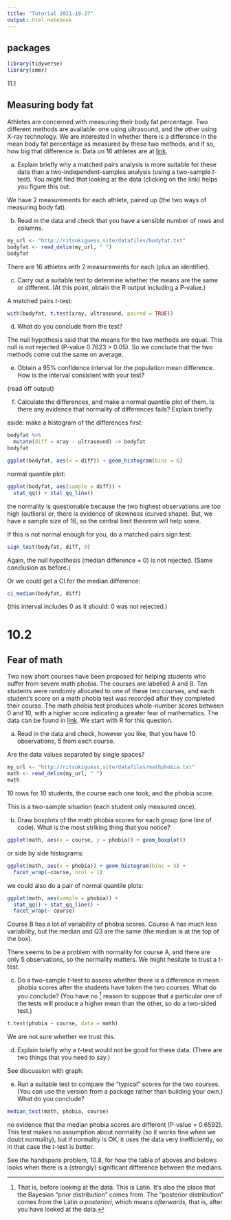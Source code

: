 ```yaml
---
title: "Tutorial 2021-10-27"
output: html_notebook
---
```


## packages

```r
library(tidyverse)
library(smmr)
```



11.1

##  Measuring body fat


 Athletes are concerned with measuring their body fat
percentage. Two different methods are available: one using ultrasound,
and the other using X-ray technology. We are interested in whether
there is a difference in the mean body fat percentage as measured by
these two methods, and if so, how big that difference is. Data on 16
athletes are at
[link](http://ritsokiguess.site/datafiles/bodyfat.txt). 



(a) Explain briefly why a matched pairs analysis is more
suitable for these data than a two-independent-samples analysis
(using a two-sample $t$-test). You might find that looking at the
data (clicking on the link) helps you figure this out.

We have 2 measurements for each athlete, paired up (the two ways of measuring body fat).

(b) Read in the data and check that you have a sensible number of
rows and columns.

```r
my_url <- "http://ritsokiguess.site/datafiles/bodyfat.txt"
bodyfat <- read_delim(my_url, " ")
bodyfat
```

There are 16 athletes with 2 measurements for each (plus an identifier).


(c) Carry out a suitable test to determine whether the means are
the same or different. (At this point, obtain the R output including a P-value.)

A matched pairs $t$-test:

```r
with(bodyfat, t.test(xray, ultrasound, paired = TRUE))
```


(d) What do you conclude from the test?

The null hypothesis said that the means for the two methods are equal. This null is not rejected (P-value 0.7623 > 0.05). So we conclude that the two methods come out the same on average.



(e) Obtain a 95\% confidence interval for the population mean
difference. How is the interval consistent with your test?


(read off output)

(f) Calculate the differences, and make a normal quantile plot of
them. Is there any evidence that normality of differences fails?
Explain briefly. 

aside: make a histogram of the differences first:

```r
bodyfat %>% 
  mutate(diff = xray - ultrasound) -> bodyfat
bodyfat
```

```r
ggplot(bodyfat, aes(x = diff)) + geom_histogram(bins = 6)
```

normal quantile plot:

```r
ggplot(bodyfat, aes(sample = diff)) +
  stat_qq() + stat_qq_line()
```

the normality is questionable because the two highest observations are too high (outliers) or, there is evidence of skewness (curved shape). But, we have a sample size of 16, so the central limit theorem will help some.


If this is not normal enough for you, do a matched pairs sign test:

```r
sign_test(bodyfat, diff, 0)
```

Again, the null hypothesis (median difference = 0) is not rejected. (Same conclusion as before.)

Or we could get a CI for the median difference:

```r
ci_median(bodyfat, diff)
```

(this interval includes 0 as it should: 0 was not rejected.)

# 10.2

##  Fear of math


 Two new short courses have been proposed for helping
students who suffer from severe math phobia. The courses are labelled
A and B. Ten students were randomly allocated to one of these two
courses, and each student's score on a math phobia test was recorded
after they completed their course. The math phobia test produces
whole-number scores between 0 and 10, with a higher score indicating a
greater fear of mathematics. The data can be found in
[link](http://ritsokiguess.site/datafiles/mathphobia.txt). We start
with R for this question.



(a) Read in the data and check, however you like, that you have 10
observations, 5 from each course.


Are the data values separated by single spaces?

```r
my_url <- "http://ritsokiguess.site/datafiles/mathphobia.txt"
math <- read_delim(my_url, " ")
math
```

10 rows for 10 students, the course each one took, and the phobia score.

This is a two-sample situation (each student only measured once).

(b) Draw boxplots of the math phobia scores for each group (one
line of code). What is the most striking thing that you notice?

```r
ggplot(math, aes(x = course, y = phobia)) + geom_boxplot()
```

or side by side histograms:

```r
ggplot(math, aes(x = phobia)) + geom_histogram(bins = 5) +
  facet_wrap(~course, ncol = 1)
```


we could also do a pair of normal quantile plots:

```r
ggplot(math, aes(sample = phobia)) +
  stat_qq() + stat_qq_line() +
  facet_wrap(~ course)
```



Course B has a lot of variability of phobia scores. Course A has much less variability, but the median and Q3 are the same (the median is at the top of the box).

There seems to be a problem with normality for course A, and there are only 5 observations, so the normality matters. We might hesitate to trust a $t$-test.

(c) Do a two-sample $t$-test to assess whether there is a
difference in mean phobia scores after the students have taken the two
courses. What do you conclude? (You have no \textsl{a
priori}^[That is, before looking at the data. This is  Latin. It's also the place that the Bayesian "prior distribution"  comes from. The "posterior distribution" comes from the Latin  *a posteriori*, which means *afterwards*, that is, after  you have looked at the data.] 
reason to
suppose that a particular one of the tests will produce a higher mean
than the other, so do a two-sided test.)

```r
t.test(phobia ~ course, data = math)
```

We are not sure whether we trust this.






(d) Explain briefly why a $t$-test would not be good for these
data. (There are two things that you need to say.)

See discussion with graph.


(e) Run a suitable test to compare the "typical" scores for the
two courses. (You can use the version from a package rather than
building your own.) What do you conclude?


```r
median_test(math, phobia, course)
```

no evidence that the median phobia scores are different (P-value = 0.6592). This test makes no assumption about normality (so it works fine when we doubt normality), but if normality is OK, it uses the data very inefficiently, so in that case the $t$-test is better.

See the handspans problem, 10.8, for how the table of aboves and belows looks when there is a (strongly) significant difference between the medians. 

